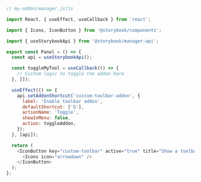 ```js
// my-addon/manager.js|ts

import React, { useEffect, useCallback } from 'react';

import { Icons, IconButton } from '@storybook/components';

import { useStorybookApi } from '@storybook/manager-api';

export const Panel = () => {
  const api = useStorybookApi();

  const toggleMyTool = useCallback(() => {
    // Custom logic to toggle the addon here
  }, []);

  useEffect(() => {
    api.setAddonShortcut('custom-toolbar-addon', {
      label: 'Enable toolbar addon',
      defaultShortcut: ['G'],
      actionName: 'Toggle',
      showInMenu: false,
      action: toggleAddon,
    });
  }, [api]);

  return (
    <IconButton key="custom-toolbar" active="true" title="Show a toolbar addon">
      <Icons icon="arrowdown" />
    </IconButton>
  );
};
```

